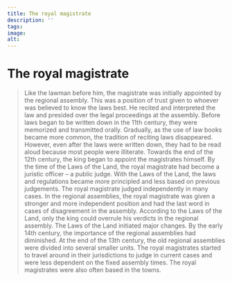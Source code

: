 ```yaml
---
title: The royal magistrate
description: ''
tags:
image: 
alt: 
---
```



# The royal magistrate

<Blockquote
    quote='“For no one may contravene the ruling of the royal magistrate, unless the king sees that the law book is against it, or he arrives at another, more just, conclusion with the agreement of wise people.”'
    footer='Section about Going to Assemblies, chapter 10' />

Like the lawman before him, the magistrate was initially appointed by the regional assembly. This was a position of trust given to whoever was believed to know the laws best. He recited and interpreted the law and presided over the legal proceedings at the assembly. Before laws began to be written down in the 11th century, they were memorized and transmitted orally. Gradually, as the use of law books became more common, the tradition of reciting laws disappeared. However, even after the laws were written down, they had to be read aloud because most people were illiterate. Towards the end of the 12th century, the king began to appoint the magistrates himself. By the time of the Laws of the Land, the royal magistrate had become a juristic officer – a public judge. With the Laws of the Land, the laws and regulations became more principled and less based on previous judgements. The royal magistrate judged independently in many cases. In the regional assemblies, the royal magistrate was given a stronger and more independent position and had the last word in cases of disagreement in the assembly. According to the Laws of the Land, only the king could overrule his verdicts in the regional assembly. The Laws of the Land initiated major changes. By the early 14th century, the importance of the regional assemblies had diminished. At the end of the 13th century, the old regional assemblies were divided into several smaller units. The royal magistrates started to travel around in their jurisdictions to judge in current cases and were less dependent on the fixed assembly times. The royal magistrates were also often based in the towns.
